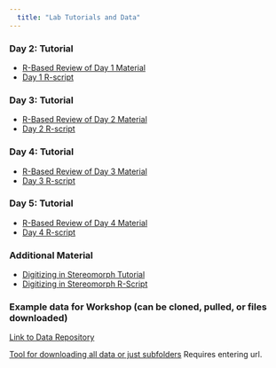 ```yaml
---
  title: "Lab Tutorials and Data"
---
```


### Day 2: Tutorial

- [R-Based Review of Day 1 Material](https://geomorphR.github.io/GMcourse/Labs/01-Day1Material.html)
- [Day 1 R-script](https://geomorphR.github.io/GMcourse/Labs/01-Day01-RCode.R)

### Day 3: Tutorial

- [R-Based Review of Day 2 Material](https://geomorphR.github.io/GMcourse/Labs/02-Day2Material.html)
- [Day 2 R-script](https://geomorphR.github.io/GMcourse/Labs/02-Day02-RCode.R)

### Day 4: Tutorial

- [R-Based Review of Day 3 Material](https://geomorphR.github.io/GMcourse/Labs/03-Day3Material.html)
- [Day 3 R-script](https://geomorphR.github.io/GMcourse/Labs/03-Day03-RCode.R)

### Day 5: Tutorial

- [R-Based Review of Day 4 Material](https://geomorphR.github.io/GMcourse/Labs/04-Day4Material.html)
- [Day 4 R-script](https://geomorphR.github.io/GMcourse/Labs/04-Day04-RCode.R)

### Additional Material
- [Digitizing in Stereomorph Tutorial](https://geomorphR.github.io/GMcourse/Labs/00-Stereomorph-Tutorial.html)
- [Digitizing in Stereomorph R-Script](https://geomorphR.github.io/GMcourse/Labs/00-Stereomorph-RCode.R)

### Example data for Workshop (can be cloned, pulled, or files downloaded)
[Link to Data Repository](https://github.com/geomorphR/geomorphR.github.io/tree/main/GMcourse/Labs/Data)

[Tool for downloading all data or just subfolders](https://download-directory.github.io/)  Requires entering url.
